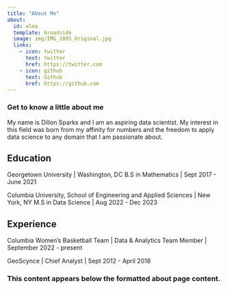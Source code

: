 ```yaml
---
title: "About Me"
about:
  id: alma
  template: broadside
  image: img/IMG_2895_Original.jpg
  links:
    - icon: twitter
      text: twitter
      href: https://twitter.com
    - icon: github
      text: Github
      href: https://github.com
---
```


### Get to know a little about me

:::{#alma}


My name is Dillon Sparks and I am an aspiring data scientist. My interest in this field was born from my affinity for numbers and the freedom to apply data science to any domain that I am passionate about.

## Education

Georgetown University | Washington, DC
B.S in Mathematics | Sept 2017 - June 2021

Columbia University, School of Engineering and Applied Sciences | New York, NY
M.S in Data Science | Aug 2022 - Dec 2023

## Experience

Columbia Women's Basketball Team | Data & Analytics Team Member | September 2022 - present

GeoScynce | Chief Analyst | Sept 2012 - April 2018

:::

### This content appears below the formatted about page content.